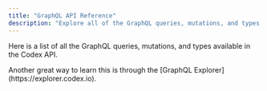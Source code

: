 ```yaml
---
title: "GraphQL API Reference"
description: "Explore all of the GraphQL queries, mutations, and types available in the Codex API"
---
```


Here is a list of all the GraphQL queries, mutations, and types available in the Codex API.

<Card title="GraphQL Explorer" icon="magnifying-glass" href="https://explorer.codex.io">
  Another great way to learn this is through the [GraphQL Explorer](https://explorer.codex.io).
</Card>